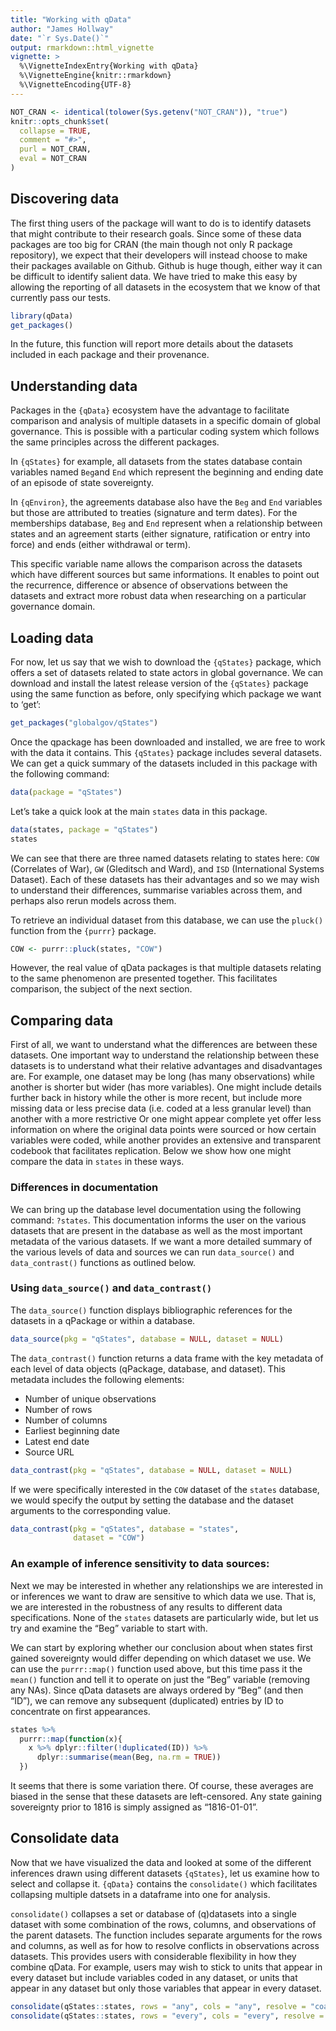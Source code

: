 ```yaml
---
title: "Working with qData"
author: "James Hollway"
date: "`r Sys.Date()`"
output: rmarkdown::html_vignette
vignette: >
  %\VignetteIndexEntry{Working with qData}
  %\VignetteEngine{knitr::rmarkdown}
  %\VignetteEncoding{UTF-8}
---
```


```r
NOT_CRAN <- identical(tolower(Sys.getenv("NOT_CRAN")), "true")
knitr::opts_chunk$set(
  collapse = TRUE,
  comment = "#>",
  purl = NOT_CRAN,
  eval = NOT_CRAN
)
```

## Discovering data

The first thing users of the package will want to do is to identify
datasets that might contribute to their research goals. 
Since some of these data packages are too big for CRAN 
(the main though not only R package repository), 
we expect that their developers will instead choose
to make their packages available on Github. 
Github is huge though, either way it can be difficult to identify salient data. 
We have tried to make this easy by allowing the reporting of all datasets 
in the ecosystem that we know of that currently pass our tests.

```r
library(qData)
get_packages()
```

In the future, this function will report more details about the datasets
included in each package and their provenance.

## Understanding data

Packages in the `{qData}` ecosystem have the advantage to facilitate comparison 
and analysis of multiple datasets in a specific domain of global governance. 
This is possible with a particular coding system which follows the same 
principles across the different packages. 

In `{qStates}` for example, all datasets from the states database contain 
variables named `Beg`and `End` which represent the beginning and ending date 
of an episode of state sovereignty.

In `{qEnviron}`, the agreements database also have the `Beg` and `End` variables 
but those are attributed to treaties (signature and term dates). 
For the memberships database, `Beg` and `End` represent when a relationship 
between states and an agreement starts (either signature, ratification or entry into force) 
and ends (either withdrawal or term).

This specific variable name allows the comparison across the datasets which 
have different sources but same informations. 
It enables to point out the recurrence, 
difference or absence of observations between the datasets and extract
more robust data when researching on a particular governance domain. 

## Loading data

For now, let us say that we wish to download the `{qStates}` package,
which offers a set of datasets related to state actors in global governance. 
We can download and install the latest release version of
the `{qStates}` package using the same function as before, only
specifying which package we want to 'get':

```r
get_packages("globalgov/qStates")
```

Once the qpackage has been downloaded and installed, we are free to work
with the data it contains. 
This `{qStates}` package includes several datasets.
We can get a quick summary of the datasets included in this
package with the following command:

```r
data(package = "qStates")
```

Let's take a quick look at the main `states` data in this package.

```r
data(states, package = "qStates")
states
```

We can see that there are three named datasets relating to states here:
`COW` (Correlates of War), `GW` (Gleditsch and Ward), and `ISD`
(International Systems Dataset). Each of these datasets has their
advantages and so we may wish to understand their differences, summarise
variables across them, and perhaps also rerun models across them.

To retrieve an individual dataset from this database,
we can use the `pluck()` function from the `{purrr}` package.

```r
COW <- purrr::pluck(states, "COW")
```

However, the real value of qData packages is that multiple datasets
relating to the same phenomenon are presented together.
This facilitates comparison, the subject of the next section.

## Comparing data

First of all, we want to understand what the differences are between these datasets.
One important way to understand the relationship between these datasets is 
to understand what their relative advantages and disadvantages are.
For example, one dataset may be long (has many observations) 
while another is shorter but wider (has more variables).
One might include details further back in history while the other is more recent,
but include more missing data or less precise data (i.e. coded at a less granular level)
than another with a more restrictive 
Or one might appear complete yet offer less information on where the original data points
were sourced or how certain variables were coded,
while another provides an extensive and transparent codebook that facilitates replication.
Below we show how one might compare the data in `states` in these ways.

### Differences in documentation

We can bring up the database level documentation using the following command:
`?states`.
This documentation informs the user on the various datasets that are present in
the database as well as the most important metadata of the various datasets. 
If we want a more detailed summary of the various levels of data 
and sources we can run `data_source()` and `data_contrast()` functions as
outlined below.

### Using `data_source()` and `data_contrast()`

The `data_source()` function displays bibliographic references for the datasets
in a qPackage or within a database.

```r
data_source(pkg = "qStates", database = NULL, dataset = NULL)
```

The `data_contrast()` function returns a data frame with the key metadata 
of each level of data objects (qPackage, database, and dataset).
This metadata includes the following elements:

* Number of unique observations
* Number of rows
* Number of columns
* Earliest beginning date
* Latest end date
* Source URL

```r
data_contrast(pkg = "qStates", database = NULL, dataset = NULL)
```

If we were specifically interested in the `COW` dataset of the `states`
database, we would specify the output by setting the database and the dataset
arguments to the corresponding value. 

```r
data_contrast(pkg = "qStates", database = "states",
              dataset = "COW")
```

### An example of inference sensitivity to data sources:

Next we may be interested in whether any relationships we are interested in or inferences we want to draw
are sensitive to which data we use.
That is, we are interested in the robustness of any results to different data specifications.
None of the `states` datasets are particularly wide, but let us try and examine the "Beg" variable to start with.

We can start by exploring whether our conclusion about when states first gained sovereignty
would differ depending on which dataset we use.
We can use the `purrr::map()` function used above, but this time pass it the `mean()` function
and tell it to operate on just the "Beg" variable (removing any NAs).
Since qData datasets are always ordered by "Beg" (and then "ID"),
we can remove any subsequent (duplicated) entries by ID to concentrate on first appearances.

```r
states %>% 
  purrr::map(function(x){
    x %>% dplyr::filter(!duplicated(ID)) %>%
      dplyr::summarise(mean(Beg, na.rm = TRUE))
  })
```

It seems that there is some variation there.
Of course, these averages are biased in the sense that these datasets are left-censored.
Any state gaining sovereignty prior to 1816 is simply assigned as "1816-01-01".

## Consolidate data

Now that we have visualized the data and looked at some of the different inferences drawn 
using different datasets `{qStates}`, let us examine how to select and collapse it. 
`{qData}` contains the `consolidate()` which facilitates collapsing 
multiple datsets in a dataframe into one for analysis.

`consolidate()` collapses a set or database of (q)datasets into a single dataset 
with some combination of the rows, columns, and observations of the parent datasets.
The function includes separate arguments for the rows and columns, as well as 
for how to resolve conflicts in observations across datasets.
This provides users with considerable flexibility in how they combine qData.
For example, users may wish to stick to units that appear in every dataset
but include variables coded in any dataset, or units that appear in any dataset
but only those variables that appear in every dataset.

```r
consolidate(qStates::states, rows = "any", cols = "any", resolve = "coalesce", key = "ID")
consolidate(qStates::states, rows = "every", cols = "every", resolve = "coalesce", key = "ID")
```
